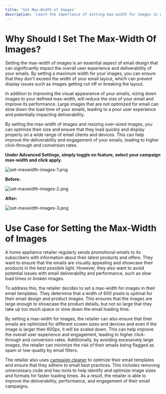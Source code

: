 ```yaml
---
title: 'Set Max-Width of Images'
description: 'Learn the importance of setting max-width for images in email design. Enhance user experience, performance, and avoid display issues across email clients.'
---
```


# Why Should I Set The Max-Width Of Images?
Setting the max-width of images is an essential aspect of email design that can significantly impact the overall user experience and deliverability of your emails. By setting a maximum width for your images, you can ensure that they don't exceed the width of your email layout, which can prevent display issues such as images getting cut off or breaking the layout.

In addition to improving the visual appearance of your emails, sizing down images to your defined max-width, will reduce the size of your email and improve its performance. Large images that are not optimized for email can slow down the load time of your emails, leading to a poor user experience and potentially impacting deliverability.

By setting the max-width of images and resizing over-sized images, you can optimize their size and ensure that they load quickly and display properly on a wide range of email clients and devices. This can help improve the deliverability and engagement of your emails, leading to higher click-through and conversion rates.

**Under Advanced Settings, simply toggle on feature, select your campaign max-width and click apply.**

![set-maxwidth-images-1.png](/images/set-max-width-3.png)

**Before:**

![set-maxwidth-images-2.png](/images/set-max-width-1.png)

**After:**

![set-maxwidth-images-3.png](/images/set-max-width-2.png)

# Use Case for Setting the Max-Width of Images
<Note>
A home appliance retailer regularly sends promotional emails to its subscribers with information about their latest products and offers. They want to ensure that the emails are visually appealing and showcase their products in the best possible light. However, they also want to avoid potential issues with email deliverability and performance, such as slow load times or broken images.
 
To address this, the retailer decides to set a max-width for images in their email templates. They determine that a width of 600 pixels is optimal for their email design and product images. This ensures that the images are large enough to showcase the product details, but not so large that they take up too much space or slow down the email loading time.
 
By setting a max-width for images, the retailer can also ensure that their emails are optimized for different screen sizes and devices and even if the image is larger then 600px, it will be scaled down. This can help improve the overall user experience and engagement, leading to higher click-through and conversion rates. Additionally, by avoiding excessively large images, the retailer can minimize the risk of their emails being flagged as spam or low-quality by email filters.
 
The retailer also uses [campaign cleaner](https://campaignclener.com)  to optimize their email templates and ensure that they adhere to email best practices. This includes removing unnecessary code and has tools to help identify and optimize image sizes and formats for faster loading times. As a result, the retailer is able to improve the deliverability, performance, and engagement of their email campaigns.
</Note>
